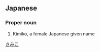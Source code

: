 ==Japanese==
{{ja-kanjitab|君|実|子}}

===Proper noun===
{{ja-pos|proper|きみこ}}
# Kimiko, a female Japanese given name

[[Category:Japanese female given names|きみこ]]